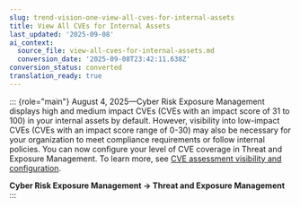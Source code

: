 ```yaml
---
slug: trend-vision-one-view-all-cves-for-internal-assets
title: View All CVEs for Internal Assets
last_updated: '2025-09-08'
ai_context:
  source_file: view-all-cves-for-internal-assets.md
  conversion_date: '2025-09-08T23:42:11.638Z'
conversion_status: converted
translation_ready: true
---
```


::: {role="main"}
August 4, 2025—Cyber Risk Exposure Management displays high and medium impact CVEs (CVEs with an impact score of 31 to 100) in your internal assets by default. However, visibility into low-impact CVEs (CVEs with an impact score range of 0-30) may also be necessary for your organization to meet compliance requirements or follow internal policies. You can now configure your level of CVE coverage in Threat and Exposure Management. To learn more, see [CVE assessment visibility and configuration](full-cve-assessment.mdx).

**Cyber Risk Exposure Management → Threat and Exposure Management**
:::
